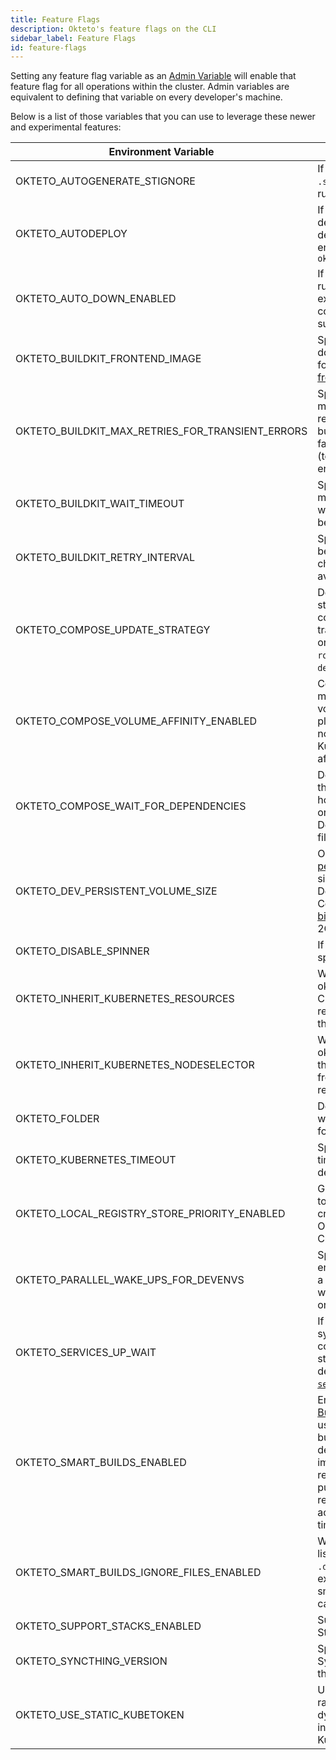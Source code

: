 ```yaml
---
title: Feature Flags
description: Okteto's feature flags on the CLI
sidebar_label: Feature Flags
id: feature-flags
---
```


Setting any feature flag variable as an [Admin Variable](admin/dashboard.mdx#admin-variables) will enable that feature flag for all operations within the cluster.
Admin variables are equivalent to defining that variable on every developer's machine.


Below is a list of those variables that you can use to leverage these newer and experimental features:

| Environment Variable                             | Description                                                                                                                                                                                                                     | Default Value          |
|--------------------------------------------------|---------------------------------------------------------------------------------------------------------------------------------------------------------------------------------------------------------------------------------|------------------------|
| OKTETO_AUTOGENERATE_STIGNORE                     | If true, generates the `.stignore` file when running `okteto up`                                                                                                                                                                | `false`                |
| OKTETO_AUTODEPLOY                                | If set, forces the deployment of the development environment on `okteto up`                                                                                                                                                     | `false`                |
| OKTETO_AUTO_DOWN_ENABLED                         | If set, `okteto up` will run `okteto down` on exit if all the commands are succesful                                                                                                                                            | `false`                |
| OKTETO_BUILDKIT_FRONTEND_IMAGE                   | Specifies the default docker image to use for the [BuildKit frontend](https://docs.docker.com/build/buildkit/frontend/)                                                                                                         | Built-in Dockerfile frontend                    |
| OKTETO_BUILDKIT_MAX_RETRIES_FOR_TRANSIENT_ERRORS | Specifies the maximum number of retry attempts for build processes that fail due to transient (temporary) BuildKit errors                                                                                                       | `3`                    |
| OKTETO_BUILDKIT_WAIT_TIMEOUT                     | Specifies the maximum duration to wait for BuildKit to become available                                                                                                                                                         | `10m`                  |
| OKTETO_BUILDKIT_RETRY_INTERVAL                   | Specifies the interval between successive checks of BuildKit's availability status                                                                                                                                              | `5s`                   |
| OKTETO_COMPOSE_UPDATE_STRATEGY                   | Defines the update strategy that the compose must translate (it can be one of: `rolling`/`recreate`/`on-delete`)                                                                                                                | N/A                    |
| OKTETO_COMPOSE_VOLUME_AFFINITY_ENABLED           | Compose services mounting the same volume will be placed on the same node using Kubernetes's pod affinity                                                                                                                       | `true`                 |
| OKTETO_COMPOSE_WAIT_FOR_DEPENDENCIES             | Determines whether the wake job should honor the `depends_on` order defined in Docker Compose files.                                                                                                                                                  | `false`                |                                   
| OKTETO_DEV_PERSISTENT_VOLUME_SIZE                | Override the default [persistent volume](reference/okteto-manifest.mdx#persistentvolume-object-optional) size for Development Containers. Set in [binary SI units](https://kubernetes.io/docs/concepts/configuration/manage-resources-containers/) (e.g. 2Gi)                                                                                                | N/A                    |
| OKTETO_DISABLE_SPINNER                           | If set, disables the spinner rotation                                                                                                                                                                                           | `false`                |
| OKTETO_INHERIT_KUBERNETES_RESOURCES              | When enabled, okteto up inherits CPU and memory requests/limits from the original resource                                                                                                                                      | `false`                |
| OKTETO_INHERIT_KUBERNETES_NODESELECTOR           | When enabled, okteto up inherits the node selector from the original resource                                                                                                                                                   | `false`                |
| OKTETO_FOLDER                                    | Defines the path where the Okteto folder is located                                                                                                                                                                             | `$OKTETO_HOME/.okteto` |
| OKTETO_KUBERNETES_TIMEOUT                        | Specifies the timeout while deploying                                                                                                                                                                                           | `0`                    |
| OKTETO_LOCAL_REGISTRY_STORE_PRIORITY_ENABLED     | Gives more priority to the local registry credentials than the Okteto Registry Credentials                                                                                                                                      | `false`                |
| OKTETO_PARALLEL_WAKE_UPS_FOR_DEVENVS             | Specifies if the dev environments within a namespace should wake up in parallel or not                                                                                                                                          | `false`                  |  
| OKTETO_SERVICES_UP_WAIT                          | If set, waits for file synchronization to complete before starting the services defined in the [`services` section](reference/okteto-manifest.mdx#services-object-optional)                                                                                                                                                   | `false`                  |  
| OKTETO_SMART_BUILDS_ENABLED                      | Enables the [Smart Builds feature](core/build-service.mdx#smart-builds) that uses a hash of the build context to determine if an image needs to be rebuilt or can be pulled from the registry. This can accelerate build times  | `true`                 |
| OKTETO_SMART_BUILDS_IGNORE_FILES_ENABLED         | When enabled, files listed in `.dockerignore` will be excluded from the smart build context calculation                                                                                                                         | `false`                |
| OKTETO_SUPPORT_STACKS_ENABLED                    | Support Okteto Stacks syntax                                                                                                                                                                                                    | `false`                |
| OKTETO_SYNCTHING_VERSION                         | Specifies the Syncthing version the CLI must use                                                                                                                                                                                | N/A                    |
| OKTETO_USE_STATIC_KUBETOKEN                      | Use a fixed token rather than a dynamic token for interactions with the Kubernetes API                                                                                                                                          | `false`                |

